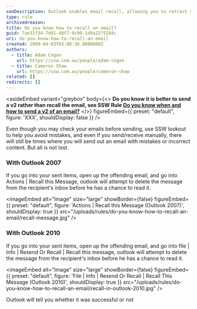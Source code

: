 ```yaml
---
seoDescription: Outlook enables email recall, allowing you to retract sent messages before recipients read them, available in Outlook 2007 and 2010.
type: rule
archivedreason:
title: Do you know how to recall an email?
guid: 7ae31f34-7d91-40f7-9c90-1d9a2275284c
uri: do-you-know-how-to-recall-an-email
created: 2009-04-03T03:08:36.0000000Z
authors:
  - title: Adam Cogan
    url: https://ssw.com.au/people/adam-cogan
  - title: Cameron Shaw
    url: https://ssw.com.au/people/cameron-shaw
related: []
redirects: []
---
```


<asideEmbed
  variant="greybox"
  body={<>
    **Do you know it is better to send a v2 rather than recall the email, see SSW Rule [Do you know when and how to send a v2 of an email?](/email-send-a-v2)**
  </>}
  figureEmbed={{
    preset: "default",
    figure: 'XXX',
    shouldDisplay: false
  }}
/>

Even though you may check your emails before sending, use SSW lookout to help you avoid mistakes, and even if you send/receive manually, there will still be times where you will send out an email with mistakes or incorrect content.
But all is not lost.

### With Outlook 2007

If you go into your sent items, open up the offending email, and go into Actions | Recall this Message, outlook will attempt to delete the message from the recipient's inbox before he has a chance to read it.


<imageEmbed
  alt="Image"
  size="large"
  showBorder={false}
  figureEmbed={{
    preset: "default",
    figure: 'Actions | Recall this Message (Outlook 2007)',
    shouldDisplay: true
  }}
  src="/uploads/rules/do-you-know-how-to-recall-an-email/recall-message.jpg"
/>

### With Outlook 2010

If you go into your sent items, open up the offending email, and go into file | Info | Resend Or Recall | Recall this message, outlook will attempt to delete the message from the recipient's inbox before he has a chance to read it.


<imageEmbed
  alt="Image"
  size="large"
  showBorder={false}
  figureEmbed={{
    preset: "default",
    figure: 'File | Info | Resend Or Recall | Recall This Message (Outlook 2010)',
    shouldDisplay: true
  }}
  src="/uploads/rules/do-you-know-how-to-recall-an-email/recall-in-outlook-2010.jpg"
/>

Outlook will tell you whether it was successful or not
